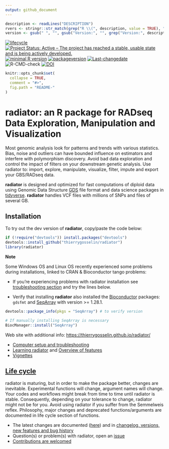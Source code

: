 ```yaml
---
output: github_document
---
```



```r
description <- readLines("DESCRIPTION")
rvers <- stringr::str_match(grep("R \\(", description, value = TRUE), "[0-9]{1,4}\\.[0-9]{1,4}\\.[0-9]{1,4}")[1,1]
version <- gsub(" ", "", gsub("Version:", "", grep("Version:", description, value = TRUE)))
```

<!-- badges: start -->
[![lifecycle](https://img.shields.io/badge/lifecycle-maturing-blue.svg)](https://tidyverse.org/lifecycle/#maturing)
[![Project Status: Active – The project has reached a stable, usable state and is being actively developed.](http://www.repostatus.org/badges/latest/active.svg)](http://www.repostatus.org/#active)
[![minimal R version](https://img.shields.io/badge/R%3E%3D-`r rvers`-6666ff.svg)](https://cran.r-project.org/)
[![packageversion](https://img.shields.io/badge/Package%20version-`r version`-orange.svg)](commits/master)
[![Last-changedate](https://img.shields.io/badge/last%20change-`r gsub('-', '--', Sys.Date())`-brightgreen.svg)](/commits/master)
![R-CMD-check](https://github.com/thierrygosselin/radiator/workflows/R-CMD-check/badge.svg)
[![DOI](https://zenodo.org/badge/DOI/10.5281/zenodo.3687060.svg)](https://doi.org/10.5281/zenodo.3687060)
<!-- badges: end -->

```r
knitr::opts_chunk$set(
  collapse = TRUE,
  comment = "#>",
  fig.path = "README-"
)
```
# radiator: an R package for RADseq Data Exploration, Manipulation and Visualization

Most genomic analysis look for patterns and trends with various statistics. 
Bias, noise and outliers can have bounded influence on estimators and interfere
with polymorphism discovery. Avoid bad data exploration and control the impact
of filters on your downstream genetic analysis. Use radiator to: import, explore,
manipulate, visualize, filter, impute and export your GBS/RADseq data.

**radiator** is designed and optimized for fast computations of diploid data 
using Genomic Data Structure [GDS](https://github.com/zhengxwen/gdsfmt) file 
format and data science packages in 
[tidyverse](https://www.tidyverse.org). **radiator** handles VCF files with millions of
SNPs and files of several GB.

## Installation
To try out the dev version of **radiator**, copy/paste the code below:

```r
if (!require("devtools")) install.packages("devtools")
devtools::install_github("thierrygosselin/radiator")
library(radiator)
```

**Note** 

Some Windows OS and Linux OS recently experienced some problems during installations,
linked to CRAN & Bioconductor tango problems:

- If you're experiencing problems with radiator installation see 
[troubleshooting section](https://thierrygosselin.github.io/radiator/articles/rad_genomics_computer_setup.html)
and try the lines below.

- Verify that installing **radiator** also installed the 
[Bioconductor](https://www.bioconductor.org/packages/release/bioc/html/SeqArray.html) 
packages: `gdsfmt` and 
[SeqArray](https://github.com/zhengxwen/SeqArray) with version >= 1.28.1.

```r
devtools::package_info(pkgs = "SeqArray") # to verify version

# If manually installing SeqArray is necessary
BiocManager::install("SeqArray")
```


Web site with additional info: [https://thierrygosselin.github.io/radiator/](https://thierrygosselin.github.io/radiator/)

* [Computer setup and troubleshooting](https://thierrygosselin.github.io/radiator/articles/rad_genomics_computer_setup.html)
* [Learning radiator](https://thierrygosselin.github.io/radiator/articles/get_started.html) and [Overview of features](https://thierrygosselin.github.io/radiator/articles/get_started.html#overview)
* [Vignettes](https://thierrygosselin.github.io/radiator/articles/index.html)

## [Life cycle](https://thierrygosselin.github.io/radiator/articles/life_cycle.html)

radiator is maturing, but in order to make the package better, changes are 
inevitable. Experimental functions will change, argument names will change.
Your codes and workflows might break from time to time until radiator is stable. 
Consequently, depending on your tolerance to change, radiator might not be for you.
Avoid using radiator if you suffer from the Semmelweis reflex. 
Philosophy, major changes and deprecated functions/arguments are documented in
life cycle section of functions. 

* The latest changes are documented ([here](https://thierrygosselin.github.io/radiator/articles/life_cycle.html)) and
in [changelog, versions, new features and bug history](https://thierrygosselin.github.io/radiator/news/index.html)
* Question(s) or problem(s) with radiator, open an [issue](https://github.com/thierrygosselin/radiator/issues/new/choose)
* [Contributions are welcomed](https://github.com/thierrygosselin/radiator/issues/new/choose)
